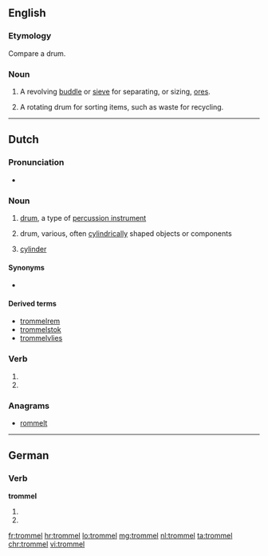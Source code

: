 ==English==

===Etymology===
Compare {{etyl|de|en}} {{term|Trommel|lang=de}} a drum.

===Noun===
{{en-noun}}

# {{context|mining|lang=en}} A revolving [[buddle]] or [[sieve]] for separating, or sizing, [[ore]]s.
#: {{rfquotek|Raymond}}
# A rotating drum for sorting items, such as waste for recycling.

{{Webster 1913}}

----

==Dutch==

===Pronunciation===
* {{audio|Nl-trommel.ogg|Audio}}

===Noun===
{{nl-noun|c|s|trommeltje}}

# {{context|musical instruments|lang=nl}} [[drum]], a type of [[percussion instrument]]
# {{context|technology|lang=nl}} drum, various, often [[cylindrical]]ly shaped objects or components
# [[cylinder]] {{gloss|of a revolver}}

====Synonyms====
* {{sense|music instrument}} {{l|nl|drum}}

====Derived terms====
* [[trommelrem]]
* [[trommelstok]]
* [[trommelvlies]]

===Verb===
{{nl-verb-form}}

# {{nl-verb form of|p=1|n=sg|t=pres|m=ind|trommelen}}
# {{nl-verb form of|m=imp|trommelen}}

===Anagrams===
* [[rommelt#Dutch|rommelt]]

----

==German==

===Verb===
'''trommel'''

# {{de-verb form of|trommeln|1|s|g}}
# {{de-verb form of|trommeln|i|s}}

[[fr:trommel]]
[[hr:trommel]]
[[lo:trommel]]
[[mg:trommel]]
[[nl:trommel]]
[[ta:trommel]]
[[chr:trommel]]
[[vi:trommel]]